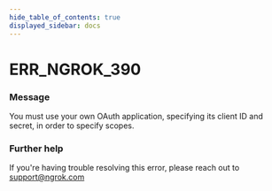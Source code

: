 ```yaml
---
hide_table_of_contents: true
displayed_sidebar: docs
---
```



# ERR_NGROK_390

### Message
You must use your own OAuth application, specifying its client ID and secret, in order to specify scopes.

<ErrorDetails error='err_ngrok_390' />


### Further help
If you're having trouble resolving this error, please reach out to [support@ngrok.com](mailto:support@ngrok.com?subject=Help%20with%20ERR_NGROK_390)

